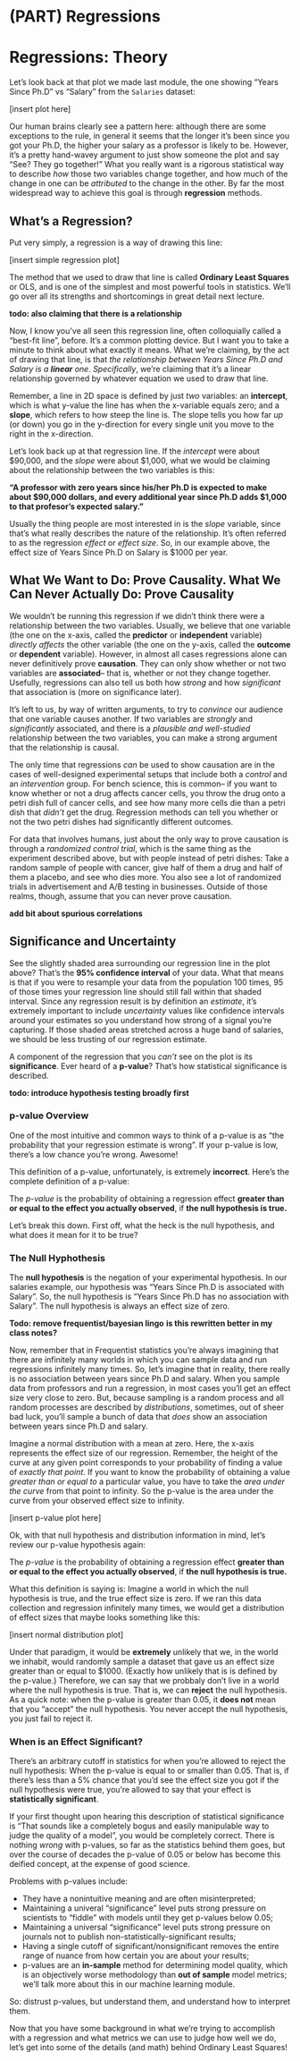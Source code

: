 # (PART) Regressions {-} 

# Regressions: Theory

Let's look back at that plot we made last module, the one showing "Years Since Ph.D" vs "Salary" from the `Salaries` dataset:

[insert plot here]

Our human brains clearly see a pattern here: although there are some exceptions to the rule, in general it seems that the longer it's been since you got your Ph.D, the higher your salary as a professor is likely to be. However, it's a pretty hand-wavey argument to just show someone the plot and say "See? They go together!" What you really want is a rigorous statistical way to describe *how* those two variables change together, and how much of the change in one can be *attributed* to the change in the other. By far the most widespread way to achieve this goal is through **regression** methods. 

## What's a Regression?

Put very simply, a regression is a way of drawing this line:

[insert simple regression plot]

The method that we used to draw that line is called **Ordinary Least Squares** or OLS, and is one of the simplest and most powerful tools in statistics. We'll go over all its strengths and shortcomings in great detail next lecture. 

**todo: also claiming that there is a relationship**

Now, I know you've all seen this regression line, often colloquially called a "best-fit line", before. It's a common plotting device. But I want you to take a minute to think about what exactly it means. What we're claiming, by the act of drawing that line, is that *the relationship between Years Since Ph.D and Salary is a **linear** one*. *Specifically*, we're claiming that it's a linear relationship governed by whatever equation we used to draw that line. 

Remember, a line in 2D space is defined by just *two* variables: an **intercept**, which is what y-value the line has when the x-variable equals zero; and a **slope**, which refers to how steep the line is. The slope tells you how far *up* (or down) you go in the y-direction for every single unit you move to the right in the x-direction.

Let's look back up at that regression line. If the *intercept* were about \$90,000, and the *slope* were about \$1,000, what we would be claiming about the relationship between the two variables is this: 

**"A professor with zero years since his/her Ph.D is expected to make about \$90,000 dollars, and every additional year since Ph.D adds \$1,000 to that profesor's expected salary."**

Usually the thing people are most interested in is the *slope* variable, since that's what really describes the nature of the relationship. It's often referred to as the regression *effect* or *effect size*. So, in our example above, the effect size of Years Since Ph.D on Salary is $1000 per year. 

## What We Want to Do: Prove Causality. What We Can Never Actually Do: Prove Causality
We wouldn't be running this regression if we didn't think there were a relationship between the two variables. Usually, we believe that one variable (the one on the x-axis, called the **predictor** or **independent** variable) *directly affects* the other variable (the one on the y-axis, called the **outcome** or **dependent** variable). However, in almost all cases regressions alone can never definitively prove **causation**. They can only show whether or not two variables are **associated**-- that is, whether or not they change together. Usefully, regressions can also tell us both how *strong* and how *significant* that association is (more on significance later). 

It's left to us, by way of written arguments, to try to *convince* our audience that one variable causes another. If two variables are *strongly* and *significantly* associated, and there is a *plausible and well-studied* relationship between the two variables, you can make a strong argument that the relationship is causal. 

The only time that regressions *can* be used to show causation are in the cases of well-designed experimental setups that include both a *control* and an *intervention* group. For bench science, this is common-- if you want to know whether or not a drug affects cancer cells, you throw the drug onto a petri dish full of cancer cells, and see how many more cells die than a petri dish that *didn't* get the drug. Regression methods can tell you whether or not the two petri dishes had significantly different outcomes. 

For data that involves humans, just about the only way to prove causation is through a *randomized control trial*, which is the same thing as the experiment described above, but with people instead of petri dishes: Take a random sample of people with cancer, give half of them a drug and half of them a placebo, and see who dies more. You also see a lot of randomized trials in advertisement and A/B testing in businesses. Outside of those realms, though, assume that you can never prove causation. 

**add bit about spurious correlations**

## Significance and Uncertainty
See the slightly shaded area surrounding our regression line in the plot above? That's the **95% confidence interval** of your data. What that means is that if you were to resample your data from the population 100 times, 95 of those times your regression line should still fall within that shaded interval. Since any regression result is by definition an *estimate*, it's extremely important to include *uncertainty* values like confidence intervals around your estimates so you understand how strong of a signal you're capturing. If those shaded areas stretched across a huge band of salaries, we should be less trusting of our regression estimate. 

A component of the regression that you *can't* see on the plot is its **significance**. Ever heard of a **p-value**? That's how statistical significance is described. 

**todo: introduce hypothesis testing broadly first**


### p-value Overview
One of the most intuitive and common ways to think of a p-value is as "the probability that your regression estimate is wrong". If your p-value is low, there's a low chance you're wrong. Awesome! 

This definition of a p-value, unfortunately, is extremely **incorrect**. Here's the complete definition of a p-value:

The *p-value* is the probability of obtaining a regression effect **greater than or equal to the effect you actually observed**, if **the null hypothesis is true.**

Let's break this down. First off, what the heck is the null hypothesis, and what does it mean for it to be true? 

### The Null Hyphothesis
The **null hypothesis** is the negation of your experimental hypothesis. In our salaries example, our hypothesis was "Years Since Ph.D is associated with Salary". So, the null hypothesis is "Years Since Ph.D has no association with Salary". The null hypothesis is always an effect size of zero. 

**Todo: remove frequentist/bayesian lingo**
**is this rewritten better in my class notes?**


Now, remember that in Frequentist statistics you're always imagining that there are infinitely many worlds in which you can sample data and run regressions infinitely many times. So, let's imagine that in reality, there really is no association between years since Ph.D and salary. When you sample data from professors and run a regression, in most cases you'll get an effect size very close to zero. But, because sampling is a random process and all random processes are described by *distributions*, sometimes, out of sheer bad luck, you'll sample a bunch of data that *does* show an association between years since Ph.D and salary.

Imagine a normal distribution with a mean at zero. Here, the x-axis represents the effect size of our regression. Remember, the height of the curve at any given point corresponds to your probability of finding a value of *exactly that point*. If you want to know the probability of obtaining a value *greater than or equal to* a particular value, you have to take the *area under the curve* from that point to infinity. So the p-value is the area under the curve from your observed effect size to infinity. 

[insert p-value plot here]

Ok, with that null hypothesis and distribution information in mind, let's review our p-value hypothesis again:

The *p-value* is the probability of obtaining a regression effect **greater than or equal to the effect you actually observed**, if **the null hypothesis is true.**

What this definition is saying is: Imagine a world in which the null hypothesis is true, and the true effect size is zero. If we ran this data collection and regression infinitely many times, we would get a distribution of effect sizes that maybe looks something like this:

[insert normal distribution plot]

Under that paradigm, it would be **extremely** unlikely that we, in the world we inhabit, would randomly sample a dataset that gave us an effect size greater than or equal to $1000. (Exactly how unlikely that is is defined by the p-value.) Therefore, we can say that we probbaly don't live in a world where the null hypothesis is true. That is, we can **reject** the null hypothesis. 
As a quick note: when the p-value is greater than 0.05, it **does not** mean that you "accept" the null hypothesis. You never accept the null hypothesis, you just fail to reject it.

### When is an Effect Significant?
There's an arbitrary cutoff in statistics for when you're allowed to reject the null hypothesis: When the p-value is equal to or smaller than 0.05. That is, if there's less than a 5% chance that you'd see the effect size you got if the null hypothesis were true, you're allowed to say that your effect is **statistically significant**. 

If your first thought upon hearing this description of statistical significance is "That sounds like a completely bogus and easily manipulable way to judge the quality of a model", you would be completely correct. There is nothing *wrong* with p-values, so far as the statistics behind them goes, but over the course of decades the p-value of 0.05 or below has become this deified concept, at the expense of good science. 

Problems with p-values include: 

* They have a nonintuitive meaning and are often misinterpreted;
* Maintaining a univeral "significance" level puts strong pressure on scientists to "fiddle" with models until they get p-values below 0.05;
* Maintaining a universal "significance" level puts strong pressure on journals not to publish non-statistically-significant results;
* Having a single cutoff of significant/nonsignificant removes the entire range of nuance from how certain you are about your results;
* p-values are an **in-sample** method for determining model quality, which is an objectively worse methodology than **out of sample** model metrics; we'll talk more about this in our machine learning module. 

So: distrust p-values, but understand them, and understand how to interpret them. 

Now that you have some background in what we're trying to accomplish with a regression and what metrics we can use to judge how well we do, let's get into some of the details (and math) behind Ordinary Least Squares!








